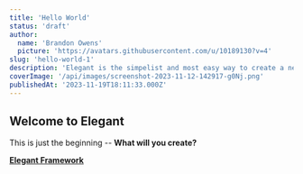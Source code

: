 ```yaml
---
title: 'Hello World'
status: 'draft'
author:
  name: 'Brandon Owens'
  picture: 'https://avatars.githubusercontent.com/u/10189130?v=4'
slug: 'hello-world-1'
description: 'Elegant is the simpelist and most easy way to create a new Next.js application, and start creating your next big idea.'
coverImage: '/api/images/screenshot-2023-11-12-142917-g0Nj.png'
publishedAt: '2023-11-19T18:11:33.000Z'
---
```


## Welcome to Elegant

This is just the beginning -- **What will you create?**

[**Elegant Framework**](https://elegantframework.com)

